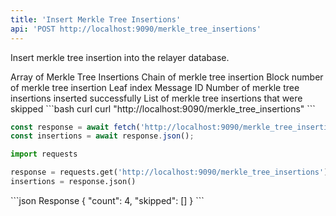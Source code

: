```yaml
---
title: 'Insert Merkle Tree Insertions'
api: 'POST http://localhost:9090/merkle_tree_insertions'
---
```


Insert merkle tree insertion into the relayer database.

<Expandable title="Request Body">
  <ParamField query="merkle_tree_insertions" type="Object[]" required>
    Array of Merkle Tree Insertions
    <Expandable title="merkle_tree_insertions">
      <ParamField query="chain" type="u32" required>
        Chain of merkle tree insertion
      </ParamField>
      <ParamField query="insertion_block_number" type="u64" required>
        Block number of merkle tree insertion
      </ParamField>
      <ParamField query="leaf_index" type="u32" required>
        Leaf index
      </ParamField>
      <ParamField query="message_id" type="string" required>
        Message ID
      </ParamField>
    </Expandable>
  </ParamField>
</Expandable>

<Expandable title="Response Body">
  <ResponseField name="count" type="number">
    Number of merkle tree insertions inserted successfully
  </ResponseField>
  <ResponseField name="skipped" type="Object[]">
    List of merkle tree insertions that were skipped
  </ResponseField>
</Expandable>

<RequestExample>
```bash curl
curl "http://localhost:9090/merkle_tree_insertions"
```

```javascript JavaScript
const response = await fetch('http://localhost:9090/merkle_tree_insertions');
const insertions = await response.json();
```

```python Python
import requests

response = requests.get('http://localhost:9090/merkle_tree_insertions')
insertions = response.json()
```
</RequestExample>

<ResponseExample>
```json Response
{
  "count": 4,
  "skipped": []
}
```
</ResponseExample>